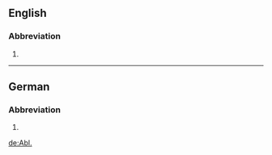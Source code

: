 ==English==

===Abbreviation===
{{en-abbr}}

# {{abbreviation of|ablative case|lang=en}}

----

==German==

===Abbreviation===
{{head|de|abbreviation}}

# {{abbreviation of|Ablöse|lang=de}}

[[de:Abl.]]